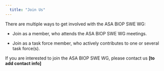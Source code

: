 ```yaml
---
  title: "Join Us"
---
```


  There are multiple ways to get involved with the ASA BIOP SWE WG:
  
  * Join as a member, who attends the ASA BIOP SWE WG meetings.
  
  * Join as a task force member, who actively contributes to one or several task force(s).
  
  If you are interested to join the ASA BIOP SWE WG, please contact us **[to add contact info]**
